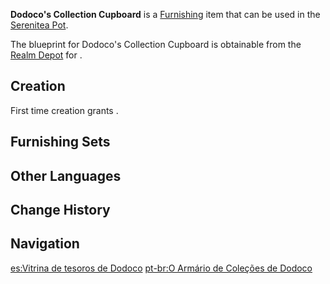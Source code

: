 {{Furnishing Infobox
|id             = 373353
|image          = Item Dodoco's Collection Cupboard.png
|category       = Outdoor Furnishing
|subcategory    = Cabinet
|set            = 
|quality        = 4
|adeptal_energy = 90
|load           = 60
|reduced_load   = 43
|description    = "Three scoops of explosive powder, two [[Calla Lily]] petals, and some [[dandelion]] powder."<br />"That's what it takes to make [[Jumpy Dumpty|Jumpy Dumpties]] and [[Sparks 'n' Splash]]es that are even lighter than cake. When you throw them, they go suuuuper far!"<br />"There are many types of Sparks 'n' Splashes. Some of them are enhanced for [[fish]]-blasting, some super-heavy 'blasting charges' can burrow into the ground and blow rocks up, and we've got airburst ones for bad guys who are way high up!"<br />"But [[Klee]] usually just uses the most convenient ones. The rest are just kept as souvenirs."<br />"Can you tell the difference between them, [[Paimon]]?"<br />...<br />Listening to Klee's words and looking at the Sparks 'n' Splashes stored in the exhibition cabinet, Paimon lapsed into a deep silence. The way Klee does it is quite similar to how Paimon can tell the difference between several hundred different types of steak...
|mention        = Klee;Paimon
|blueprint      = Realm Depot
|source1        = 
|source2        = 
|source3        = 
|source4        = 
|source5        = 
}}
'''Dodoco's Collection Cupboard''' is a [[Furnishing]] item that can be used in the [[Serenitea Pot]].

The blueprint for Dodoco's Collection Cupboard is obtainable from the [[Realm Depot]] for {{Item|Realm Currency|24|x=240}}.

==Creation==
First time creation grants {{Item|Trust|24|x=90}}.
{{Recipe
|type = Creation
|time = 16h
|Cuihua Wood = 6
|Fabric = 3
|Red Dye = 3
|sort = Cuihua Wood;Fabric;Red Dye
}}

==Furnishing Sets==
{{Craft Usage}}

==Other Languages==
{{Other Languages
|default_hidden = 1
|en      = Dodoco's Collection Cupboard
|zhs     = 「嘟嘟可的收藏橱柜」
|zhs_rm  = "Dūdūkě de Shōucáng Chúguì"
|zht     = 「嘟嘟可的收藏櫥櫃」
|zht_rm  = "Dūdūkě de Shōucáng Chúguì"
|ja      = 「ドドコのコレクション棚」
|ja_rm   = "Dodoko no Korekushon Tana"
|ko      = 「도도코의 소장용 찬장」
|ko_rm   = "Dodoko-ui Sojangyong Chanjang"
|es      = Vitrina de tesoros de Dodoco
|fr      = Vitrine de collection de Dodoco
|ru      = Коллекционный шкаф Додоко
|th      = "ตู้เก็บของสะสม Dodoco"
|th_rm   = 
|vi      = Tủ Sưu Tầm Của Dodoco
|de      = „Dodocos Schatzvitrine“
|id      = "Lemari Koleksi Punya Dodoco"
|pt      = O Armário de Coleções de Dodoco
|tr      = Dodoko'nun Koleksiyon Dolabı
|it      = Cassettiera da raccolta di Dodoco
}}

==Change History==
{{Change History|2.8}}

==Navigation==
{{Furnishing Navbox|exterior}}

[[es:Vitrina de tesoros de Dodoco]]
[[pt-br:O Armário de Coleções de Dodoco]]
